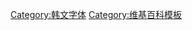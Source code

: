 {{NavBox
|name = Nanum
|state = {{{Nanum|state = autocollapse}}}
|title = [[Nanum字體|共享体]]
|listclass = hlist
|image = 
|bodystyle = text-align:left;
|groupstyle = {{{groupstyle|background:WildStrawberry;}}}

|group1 = [[黑体 (字体)|黑体]]
|list1 = 
* [[哥特体 (共享体)|黑体]]
* [[正黑体 (共享体)|正黑体]]

|group2 = [[明朝体]]
|list2 = 
* [[明朝体 (共享体)|明朝体]]

|group3 = [[手写体]]
|list3 = 
* [[手写体 (共享体)|手写体]]
* [[正手写体 (共享体)|正手写体]]

|group4 = 相关内容
|list4 = 
* [[共享體|共享体]]
* [[Naver 共享體計劃|Naver 字体计划]]
* [[共享体字体种类列表|字体种类列表]]
 
}}<noinclude>
{{collapsible option}}
{{Documentation}}

[[Category:韩文字体]]
[[Category:维基百科模板]]